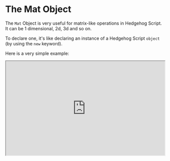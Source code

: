 
# The Mat Object

The `Mat` Object is very useful for matrix-like operations in Hedgehog Script. It can be 1 dimensional, 2d, 3d and so on. 

To declare one, it's like declaring an instance of a Hedgehog Script `object` (by using the `new` keyword).

Here is a very simple example:


  <iframe src="https://hlab.app/s/docs/mat1_hbook"
    width="100%"
    height="300px"/>


Don't forget to use `( )` to construct it!

:::info

When constructing a `Mat`, always have at least 2 layers of brackets. Something like `new Mat([1,2,3,4])` is forbidden.

:::

### We support many functions for matrices ...

Basic summation, multiplication, elementwise-operations, decompositions, processing data and much more, it's all there, built-in, easy to use.

However, those functions are located in the "Math" book (top navigation bar). In this section we simply give the basics.

Here are the fundamental properties of `Mat` objects:

`rows`, `cols`, `val`. Sub-properties include: `val.length`, `val[0].length`. 

There are vital for operating around a matrix. From loops, to boundaries to the most important - values (`val`). 



  <iframe src="https://hlab.app/s/docs/mat2_hbook"
    width="100%"
    height="700px"/>
<p>&nbsp;</p>

:::tip

Use the property `val` to transform a `Mat` into a raw `Array`:

`myMat_raw = myMat.val;`

Typical `Array` functions can now be performed on `myMat_raw`.
:::


All built in functions for Hedgehog Lab work for `Arrays`, `Tensor` objects and `Mat` objects. However, if you only have a normal `Array` you are limited to Hedgehog Script `Array` libraries. 

Here are some examples of using `Mat` or its counterpart in a function:


  <iframe src="https://hlab.app/s/docs/mat3_hbook"
        width="100%"
    height="500px"/>

:::note

One can use '\n' in strings to add newlines. 

:::

Overall, the `Mat` is a useful object in Hedgehog Script designed for matrix functions and operations. It can even model tensors. 



